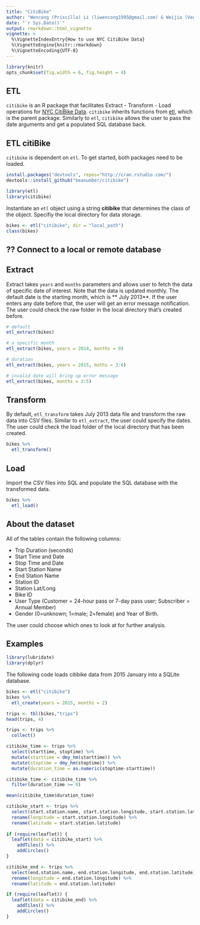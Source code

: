 ```yaml
---
title: "CitiBike"
author: "Wencong (Priscilla) Li (liwencong1995@gmail.com) & Weijia (Vega) Zhang (wzhang23@smith.edu)"
date: "`r Sys.Date()`"
output: rmarkdown::html_vignette
vignette: >
  %\VignetteIndexEntry{How to use NYC CitiBike Data}
  %\VignetteEngine{knitr::rmarkdown}
  %\VignetteEncoding{UTF-8}
---
```


```r
library(knitr)
opts_chunk$set(fig.width = 6, fig.height = 4)
```

## ETL

`citibike` is an R package that facilitates Extract - Transform - Load operations for [NYC CitiBike Data](https://www.citibikenyc.com/system-data). `citibike` inherits functions from [etl ](https://github.com/beanumber/etl/blob/master/README.Rmd), which is the parent package. Similarly to `etl`, `citibike` allows the user to pass the date arguments and get a populated SQL database back. 

## ETL citiBike

`citibike` is dependent on `etl`. To get started, both packages need to be loaded.

```r
install.packages("devtools", repos="http://cran.rstudio.com/")
devtools::install_github("beanumber/citibike")
```

```r
library(etl)
library(citibike)
```

Instantiate an `etl` object using a string **citibike** that determines the class of the object. Specifiy the local directory for data storage.
```r
bikes <- etl("citibike", dir = "local_path")
class(bikes)
```

## ?? Connect to a local or remote database

## Extract

Extract takes `years` and `months` parameters and allows user to fetch the data of specific date of interest. Note that the data is updated monthly. The default date is the starting month, which is ** July 2013**. If the user enters any date before that, the user will get an error message notification. The user could check the raw folder in the local directory that's created before. 


```r
# default
etl_extract(bikes)

# a specific month
etl_extract(bikes, years = 2014, months = 9)

# duration 
etl_extract(bikes, years = 2015, moths = 3:6)

# invalid date will bring up error message
etl_extract(bikes, months = 3:5)
```



## Transform

By default, `etl_transform` takes July 2013 data file and transform the raw data into CSV files. Similar to `etl_extract`, the user could specify the dates. The user could check the load folder of the local directory that has been created.
```r
bikes %>%
  etl_transform()

```

## Load

Import the CSV files into SQL and populate the SQL database with the transformed data.

```r
bikes %>%
  etl_load()

```


## About the dataset 

All of the tables contain the following columns:

* Trip Duration (seconds)
* Start Time and Date
* Stop Time and Date
* Start Station Name
* End Station Name
* Station ID
* Station Lat/Long
* Bike ID
* User Type (Customer = 24-hour pass or 7-day pass user; Subscriber = Annual Member)
* Gender (0=unknown; 1=male; 2=female) and Year of Birth.

The user could choose which ones to look at for further analysis.

## Examples

```r
library(lubridate)
library(dplyr)
```

The following code loads citibike data from 2015 January into a SQLite database.
```r
bikes <- etl("citibike")
bikes %>%
  etl_create(years = 2015, months = 2)

trips <- tbl(bikes,"trips")
head(trips, 4)

trips <- trips %>%
  collect()

citibike_time <- trips %>%
  select(starttime, stoptime) %>%
  mutate(starttime = dmy_hm(starttime)) %>%
  mutate(stoptime = dmy_hm(stoptime)) %>%
  mutate(duration_time = as.numeric(stoptime-starttime))

citibike_time <- citibike_time %>%
  filter(duration_time >= 0)

mean(citibike_time$duration_time)

citibike_start <- trips %>%
  select(start.station.name, start.station.longitude, start.station.latitude) %>%
  rename(longitude = start.station.longitude) %>%
  rename(latitude = start.station.latitude)
  
if (require(leaflet)) {
  leaflet(data = citibike_start) %>% 
    addTiles() %>%
    addCircles()
}

citibike_end <- trips %>%
  select(end.station.name, end.station.longitude, end.station.latitude) %>%
  rename(longitude = end.station.longitude) %>%
  rename(latitude = end.station.latitude)

if (require(leaflet)) {
  leaflet(data = citibike_end) %>% 
    addTiles() %>%
    addCircles()
}
```


